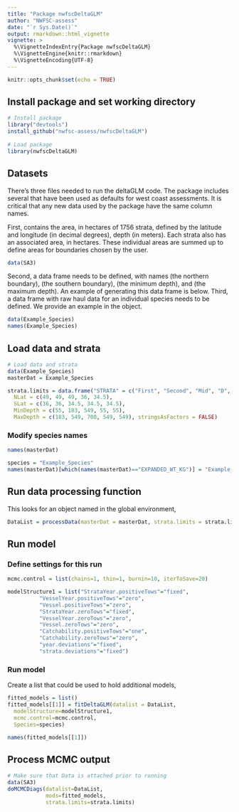 ```yaml
---
title: "Package nwfscDeltaGLM"
author: "NWFSC-assess"
date: "`r Sys.Date()`"
output: rmarkdown::html_vignette
vignette: >
  %\VignetteIndexEntry{Package nwfscDeltaGLM}
  %\VignetteEngine{knitr::rmarkdown}
  %\VignetteEncoding{UTF-8}
---
```


```r
knitr::opts_chunk$set(echo = TRUE)
```

## Install package and set working directory

```r
# Install package
library("devtools")
install_github("nwfsc-assess/nwfscDeltaGLM")
  
# Load package
library(nwfscDeltaGLM)
```

## Datasets

There's three files needed to run the deltaGLM code. The package includes several that have been used as defaults for west coast assessments. It is critical that any new data used by the package have the same column names.

First, \code{SA3} contains the area, in hectares of 1756 strata, defined by the latitude and longitude (in decimal degrees), depth (in meters). Each strata also has an associated area, in hectares. These individual areas are summed up to define areas for boundaries chosen by the user.  
```r
data(SA3)
```

Second, a \code{strata.limits} data frame needs to be defined, with names \code{NLat} (the northern boundary), \code{SLat} (the southern boundary), \code{MinDepth} (the minimum depth), and \code{MaxDepth} (the maximum depth). An example of generating this data frame is below. 
Third, a data frame with raw haul data for an individual species needs to be defined. We provide an example in the \code{Example_Species} object. 

```r
data(Example_Species)
names(Example_Species)
```


## Load data and strata

```r
# Load data and strata
data(Example_Species)
masterDat = Example_Species

strata.limits = data.frame("STRATA" = c("First", "Second", "Mid", "D", "South"),
  NLat = c(49, 49, 49, 36, 34.5), 
  SLat = c(36, 36, 34.5, 34.5, 34.5),
  MinDepth = c(55, 183, 549, 55, 55),
  MaxDepth = c(183, 549, 700, 549, 549), stringsAsFactors = FALSE)
```

### Modify species names
```r
names(masterDat)

species = "Example_Species"
names(masterDat)[which(names(masterDat)=="EXPANDED_WT_KG")] = "Example_Species"
```

## Run data processing function
This looks for an object named \code{masterDat} in the global environment,
```r
DataList = processData(masterDat = masterDat, strata.limits = strata.limits)
```

## Run model

### Define settings for this run
```r
mcmc.control = list(chains=1, thin=1, burnin=10, iterToSave=20)

modelStructure1 = list("StrataYear.positiveTows"="fixed", 
          "VesselYear.positiveTows"="zero",
          "Vessel.positiveTows"="zero",
          "StrataYear.zeroTows"="fixed",
          "VesselYear.zeroTows"="zero",
          "Vessel.zeroTows"="zero",
          "Catchability.positiveTows"="one",
          "Catchability.zeroTows"="zero",
          "year.deviations"="fixed",
          "strata.deviations"="fixed")
```

### Run model 
Create a list that could be used to hold additional models,

```r
fitted_models = list()
fitted_models[[1]] = fitDeltaGLM(datalist = DataList, 
  modelStructure=modelStructure1, 
  mcmc.control=mcmc.control, 
  Species=species)

names(fitted_models[[1]])
```

## Process MCMC output
```r
# Make sure that Data is attached prior to running
data(SA3)
doMCMCDiags(datalist=DataList, 
            mods=fitted_models,
            strata.limits=strata.limits)
```



